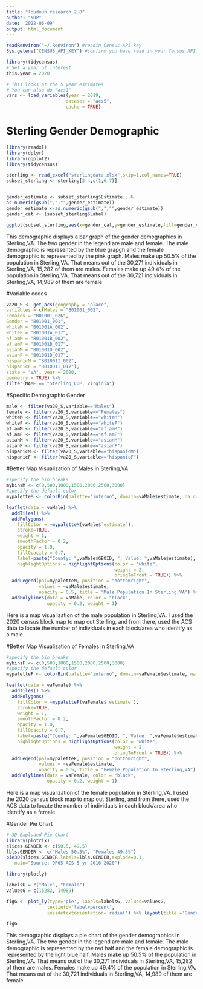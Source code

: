 ```yaml
---
title: "loudoun research 2.0"
author: "NDP"
date: '2022-06-09'
output: html_document
---
```


```r
readRenviron("~/.Renviron") #readin Census API key
Sys.getenv("CENSUS_API_KEY") #confirm you have read in your Census API key
```

```r
library(tidycensus)
# Set a year of interest
this.year = 2020

# This looks at the 5 year estimates
# You can also do "acs1"
vars <- load_variables(year = 2019,
                      dataset = "acs5",
                      cache = TRUE)
```

# Sterling Gender Demographic
```r
library(readxl)
library(dplyr)
library(ggplot2)
library(tidycensus)

sterling <- read_excel("sterlingdata.xlsx",skip=1,col_names=TRUE)
subset_sterling <- sterling[3:4,c(1,6:7)]


gender_estimate <- subset_sterling$Estimate...6
as.numeric(gsub(",","",gender_estimate))
gender_estimate <-as.numeric(gsub(",","",gender_estimate))
gender_cat <- (subset_sterling$Label)

ggplot(subset_sterling,aes(x=gender_cat,y=gender_estimate,fill=gender_cat))+geom_col()+theme(axis.text.x=element_text(face="bold"))+scale_x_discrete(limits=gender_cat)+labs(title="Gender Population",caption= "Source: DP05 ACS data 2016-2020",x="Gender",y="Population") + guides(fill = guide_legend(title = "Gender"))
```
This demographic displays a bar graph of the gender demographics in Sterling,VA. The two gender in the legend are male and female. The male demographic is represented by the blue grapgh and the female demographic is represented by the pink graph. Males make up 50.5% of the population in Sterling,VA. That means out of the 30,271 individuals in Sterling,VA, 15,282 of them are males. Females make up 49.4% of the population in Sterling,VA. That means out of the 30,721 individuals in Sterling,VA, 14,989 of them are female


#Variable codes
```r
va20_S <- get_acs(geography = "place",
variables = c(Males = "B01001_002",
Females = "B01001_026", 
Gender = "B01001_001",
whiteM = "B01001A_002",
whiteF = "B01001A_017",
af.amM = "B01001B_002",
af.amF = "B01001B_017",
asianM = "B01001D_002",
asianF = "B01001D_017",
hispanicM = "B01001I_002",
hispanicF = "B01001I_017"),
state = "VA", year = 2020,
geometry = TRUE) %>%
filter(NAME == "Sterling CDP, Virginia")
```

#Specific Demographic Gender
```r
male <- filter(va20_S,variable=="Males")
female <- filter(va20_S,variable=="Females")
whiteM <- filter(va20_S,variable=="whiteM")
whiteF <- filter(va20_S,variable=="whiteF")
af.amM <- filter(va20_S,variable=="af.amM")
af.amF <- filter(va20_S,variable=="af.amF")
asianM <- filter(va20_S,variable=="asianM")
asianF <- filter(va20_S,variable=="asianF")
hispanicM <- filter(va20_S,variable=="hispanicM")
hispanicF <- filter(va20_S,variable=="hispanicF")
```

#Better Map Visualization of Males in Sterling,VA
```r
#specify the bin breaks
mybinsM <- c(0,500,1000,1500,2000,2500,3000)
#specify the default color
mypaletteM <- colorBin(palette="inferno", domain=vaMale$estimate, na.color="transparent", bins=mybinsM)

leaflet(data = vaMale) %>%
  addTiles() %>%
  addPolygons(
    fillColor = ~mypaletteM(vaMale$`estimate`),
    stroke=TRUE,
    weight = 1,
    smoothFactor = 0.2,
    opacity = 1.0,
    fillOpacity = 0.7, 
    label=paste("County: ",vaMale$GEOID, ", Value: ",vaMale$estimate),
    highlightOptions = highlightOptions(color = "white",
                                        weight = 2,
                                        bringToFront = TRUE)) %>%
  addLegend(pal=mypaletteM, position = "bottomright",
            values = ~vaMale$estimate,
            opacity = 0.5, title = "Male Population In Sterling,VA") %>%
  addPolylines(data = vaMale, color = "black", 
               opacity = 0.2, weight = 1)

```
Here is a map visualization of the male population in Sterling,VA. I used the 2020 census block map to map out Sterling, and from there, used the ACS data to locate the number of individuals in each block/area who identify as a male.


#Better Map Visualization of Females in Sterling,VA
```r
#specify the bin breaks
mybinsF <- c(0,500,1000,1500,2000,2500,3000)
#specify the default color
mypaletteF <- colorBin(palette="inferno", domain=vaFemale$estimate, na.color="transparent", bins=mybinsF)

leaflet(data = vaFemale) %>%
  addTiles() %>%
  addPolygons(
    fillColor = ~mypaletteF(vaFemale$`estimate`),
    stroke=TRUE,
    weight = 1,
    smoothFactor = 0.2,
    opacity = 1.0,
    fillOpacity = 0.7, 
    label=paste("County: ",vaFemale$GEOID, ", Value: ",vaFemale$estimate),
    highlightOptions = highlightOptions(color = "white",
                                        weight = 2,
                                        bringToFront = TRUE)) %>%
  addLegend(pal=mypaletteF, position = "bottomright",
            values = ~vaFemale$estimate,
            opacity = 0.5, title = "Female Population In Sterling,VA") %>%
  addPolylines(data = vaFemale, color = "black", 
               opacity = 0.2, weight = 1)

```
Here is a map visualization of the female population in Sterling,VA. I used the 2020 census block map to map out Sterling, and from there, used the ACS data to locate the number of individuals in each block/area who identify as a female.

#Gender Pie Chart
```r
# 3D Exploded Pie Chart
library(plotrix)
slices.GENDER <- c(50.5, 49.5)
lbls.GENDER <- c("Males 50.5%", "Females 49.5%")
pie3D(slices.GENDER,labels=lbls.GENDER,explode=0.1,
   main="Source: DP05 ACS 5-yr 2016-2020") 

library(plotly)

labelsG = c("Male", "Female")
valuesG = c(15282, 14989)

figG <- plot_ly(type='pie', labels=labelsG, values=valuesG, 
               textinfo='label+percent',
               insidetextorientation='radial') %>% layout(title ='Gender Percentage', legend=list(title=list(text='Gender')))

figG
```

This demographic displays a pie chart of the gender demographics in Sterling,VA. The two gender in the legend are male and female. The male demographic is represented by the red half and the female demographic is represented by the light blue half. Males make up 50.5% of the population in Sterling,VA. That means out of the 30,271 individuals in Sterling,VA, 15,282 of them are males. Females make up 49.4% of the population in Sterling,VA. That means out of the 30,721 individuals in Sterling,VA, 14,989 of them are female








